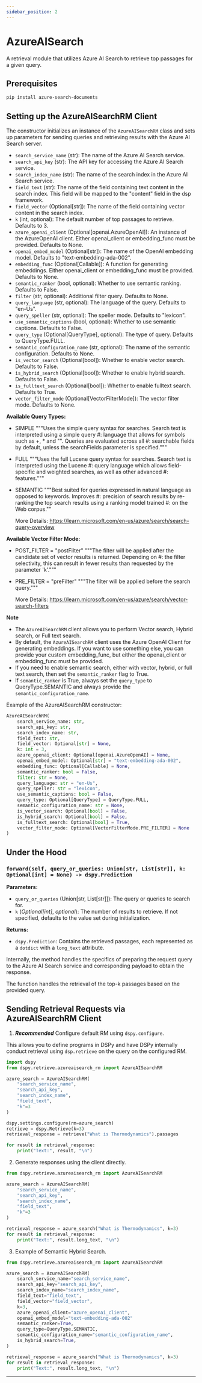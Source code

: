 ```yaml
---
sidebar_position: 2
---
```



# AzureAISearch

A retrieval module that utilizes Azure AI Search to retrieve top passages for a given query.

## Prerequisites

```bash
pip install azure-search-documents
```

## Setting up the AzureAISearchRM Client

The constructor initializes an instance of the `AzureAISearchRM` class and sets up parameters for sending queries and retrieving results with the Azure AI Search server.

- `search_service_name` (str): The name of the Azure AI Search service.
- `search_api_key` (str): The API key for accessing the Azure AI Search service.
- `search_index_name` (str): The name of the search index in the Azure AI Search service.
- `field_text` (str): The name of the field containing text content in the search index. This field will be mapped to the "content" field in the dsp framework.
- `field_vector` (Optional[str]): The name of the field containing vector content in the search index.
- `k` (int, optional): The default number of top passages to retrieve. Defaults to 3.
- `azure_openai_client` (Optional[openai.AzureOpenAI]): An instance of the AzureOpenAI client. Either openai_client or embedding_func must be provided. Defaults to None.
- `openai_embed_model` (Optional[str]): The name of the OpenAI embedding model. Defaults to "text-embedding-ada-002".
- `embedding_func` (Optional[Callable]): A function for generating embeddings. Either openai_client or embedding_func must be provided. Defaults to None.
- `semantic_ranker` (bool, optional): Whether to use semantic ranking. Defaults to False.
- `filter` (str, optional): Additional filter query. Defaults to None.
- `query_language` (str, optional): The language of the query. Defaults to "en-Us".
- `query_speller` (str, optional): The speller mode. Defaults to "lexicon".
- `use_semantic_captions` (bool, optional): Whether to use semantic captions. Defaults to False.
- `query_type` (Optional[QueryType], optional): The type of query. Defaults to QueryType.FULL.
- `semantic_configuration_name` (str, optional): The name of the semantic configuration. Defaults to None.
- `is_vector_search` (Optional[bool]): Whether to enable vector search. Defaults to False.
- `is_hybrid_search` (Optional[bool]): Whether to enable hybrid search. Defaults to False.
- `is_fulltext_search` (Optional[bool]): Whether to enable fulltext search. Defaults to True.
- `vector_filter_mode` (Optional[VectorFilterMode]): The vector filter mode. Defaults to None.


**Available Query Types:**

- SIMPLE
    """Uses the simple query syntax for searches. Search text is interpreted using a simple query
    #: language that allows for symbols such as +, * and "". Queries are evaluated across all
    #: searchable fields by default, unless the searchFields parameter is specified."""
- FULL
    """Uses the full Lucene query syntax for searches. Search text is interpreted using the Lucene
    #: query language which allows field-specific and weighted searches, as well as other advanced
    #: features."""
- SEMANTIC
    """Best suited for queries expressed in natural language as opposed to keywords. Improves
    #: precision of search results by re-ranking the top search results using a ranking model trained
    #: on the Web corpus.""

    More Details: https://learn.microsoft.com/en-us/azure/search/search-query-overview

**Available Vector Filter Mode:**

- POST_FILTER = "postFilter"
    """The filter will be applied after the candidate set of vector results is returned. Depending on
    #: the filter selectivity, this can result in fewer results than requested by the parameter 'k'."""

- PRE_FILTER = "preFilter"
    """The filter will be applied before the search query."""

    More Details: https://learn.microsoft.com/en-us/azure/search/vector-search-filters

**Note**

- The `AzureAISearchRM` client allows you to perform Vector search, Hybrid search, or Full text search.
- By default, the `AzureAISearchRM` client uses the Azure OpenAI Client for generating embeddings. If you want to use something else, you can provide your custom embedding_func, but either the openai_client or embedding_func must be provided.
- If you need to enable semantic search, either with vector, hybrid, or full text search, then set the `semantic_ranker` flag to True.
- If `semantic_ranker` is True, always set the `query_type` to QueryType.SEMANTIC and always provide the `semantic_configuration_name`.

Example of the AzureAISearchRM constructor:

```python
AzureAISearchRM(
    search_service_name: str,
    search_api_key: str,
    search_index_name: str,
    field_text: str,
    field_vector: Optional[str] = None,
    k: int = 3,
    azure_openai_client: Optional[openai.AzureOpenAI] = None,
    openai_embed_model: Optional[str] = "text-embedding-ada-002",
    embedding_func: Optional[Callable] = None,
    semantic_ranker: bool = False,
    filter: str = None,
    query_language: str = "en-Us",
    query_speller: str = "lexicon",
    use_semantic_captions: bool = False,
    query_type: Optional[QueryType] = QueryType.FULL,
    semantic_configuration_name: str = None,
    is_vector_search: Optional[bool] = False,
    is_hybrid_search: Optional[bool] = False,
    is_fulltext_search: Optional[bool] = True,
    vector_filter_mode: Optional[VectorFilterMode.PRE_FILTER] = None
)
```

## Under the Hood

### `forward(self, query_or_queries: Union[str, List[str]], k: Optional[int] = None) -> dspy.Prediction`

**Parameters:**

- `query_or_queries` (Union[str, List[str]]): The query or queries to search for.
- `k` (_Optional[int]_, _optional_): The number of results to retrieve. If not specified, defaults to the value set during initialization.

**Returns:**

- `dspy.Prediction`: Contains the retrieved passages, each represented as a `dotdict` with a `long_text` attribute.

Internally, the method handles the specifics of preparing the request query to the Azure AI Search service and corresponding payload to obtain the response.

The function handles the retrieval of the top-k passages based on the provided query.

## Sending Retrieval Requests via AzureAISearchRM Client

1. _**Recommended**_ Configure default RM using `dspy.configure`.

This allows you to define programs in DSPy and have DSPy internally conduct retrieval using `dsp.retrieve` on the query on the configured RM.

```python
import dspy
from dspy.retrieve.azureaisearch_rm import AzureAISearchRM

azure_search = AzureAISearchRM(
    "search_service_name",
    "search_api_key",
    "search_index_name",
    "field_text",
    "k"=3
)

dspy.settings.configure(rm=azure_search)
retrieve = dspy.Retrieve(k=3)
retrieval_response = retrieve("What is Thermodynamics").passages

for result in retrieval_response:
    print("Text:", result, "\n")
```

2. Generate responses using the client directly.

```python
from dspy.retrieve.azureaisearch_rm import AzureAISearchRM

azure_search = AzureAISearchRM(
    "search_service_name",
    "search_api_key",
    "search_index_name",
    "field_text",
    "k"=3
)

retrieval_response = azure_search("What is Thermodynamics", k=3)
for result in retrieval_response:
    print("Text:", result.long_text, "\n")
```

3. Example of Semantic Hybrid Search.

```python
from dspy.retrieve.azureaisearch_rm import AzureAISearchRM

azure_search = AzureAISearchRM(
    search_service_name="search_service_name",
    search_api_key="search_api_key",
    search_index_name="search_index_name",
    field_text="field_text",
    field_vector="field_vector",
    k=3,
    azure_openai_client="azure_openai_client",
    openai_embed_model="text-embedding-ada-002"
    semantic_ranker=True,
    query_type=QueryType.SEMANTIC,
    semantic_configuration_name="semantic_configuration_name",
    is_hybrid_search=True,
)

retrieval_response = azure_search("What is Thermodynamics", k=3)
for result in retrieval_response:
    print("Text:", result.long_text, "\n")
```

***

<AuthorDetails name="Prajapati Harishkumar Kishorkumar"/>
